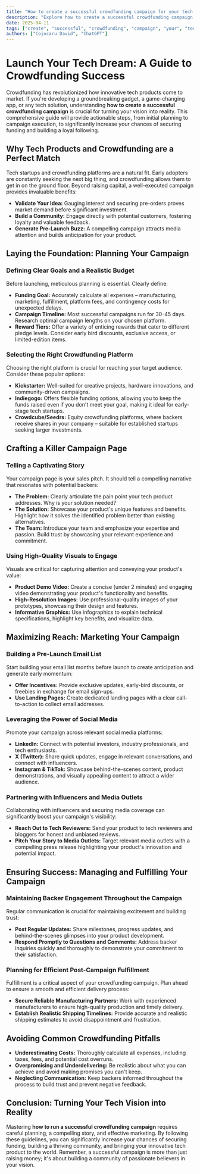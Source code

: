 ```yaml
---
title: "How to create a successful crowdfunding campaign for your tech product"
description: "Explore how to create a successful crowdfunding campaign for your tech product in this detailed guide, offering insights, strategies, and practical tips to enhance your understanding and application of the topic."
date: 2025-04-11
tags: ["create", "successful", "crowdfunding", "campaign", "your", "tech", "product"]
authors: ["Cojocaru David", "ChatGPT"]
---
```


# Launch Your Tech Dream: A Guide to Crowdfunding Success

Crowdfunding has revolutionized how innovative tech products come to market. If you're developing a groundbreaking gadget, a game-changing app, or any tech solution, understanding **how to create a successful crowdfunding campaign** is crucial for turning your vision into reality. This comprehensive guide will provide actionable steps, from initial planning to campaign execution, to significantly increase your chances of securing funding and building a loyal following.

## Why Tech Products and Crowdfunding are a Perfect Match

Tech startups and crowdfunding platforms are a natural fit. Early adopters are constantly seeking the next big thing, and crowdfunding allows them to get in on the ground floor. Beyond raising capital, a well-executed campaign provides invaluable benefits:

- **Validate Your Idea:** Gauging interest and securing pre-orders proves market demand before significant investment.
- **Build a Community:** Engage directly with potential customers, fostering loyalty and valuable feedback.
- **Generate Pre-Launch Buzz:** A compelling campaign attracts media attention and builds anticipation for your product.

## Laying the Foundation: Planning Your Campaign

### Defining Clear Goals and a Realistic Budget

Before launching, meticulous planning is essential. Clearly define:

- **Funding Goal:** Accurately calculate all expenses – manufacturing, marketing, fulfillment, platform fees, and contingency costs for unexpected delays.
- **Campaign Timeline:** Most successful campaigns run for 30-45 days. Research optimal campaign lengths on your chosen platform.
- **Reward Tiers:** Offer a variety of enticing rewards that cater to different pledge levels. Consider early bird discounts, exclusive access, or limited-edition items.

### Selecting the Right Crowdfunding Platform

Choosing the right platform is crucial for reaching your target audience. Consider these popular options:

- **Kickstarter:** Well-suited for creative projects, hardware innovations, and community-driven campaigns.
- **Indiegogo:** Offers flexible funding options, allowing you to keep the funds raised even if you don't meet your goal, making it ideal for early-stage tech startups.
- **Crowdcube/Seedrs:** Equity crowdfunding platforms, where backers receive shares in your company – suitable for established startups seeking larger investments.

## Crafting a Killer Campaign Page

### Telling a Captivating Story

Your campaign page is your sales pitch. It should tell a compelling narrative that resonates with potential backers:

- **The Problem:** Clearly articulate the pain point your tech product addresses. Why is your solution needed?
- **The Solution:** Showcase your product's unique features and benefits. Highlight how it solves the identified problem better than existing alternatives.
- **The Team:** Introduce your team and emphasize your expertise and passion. Build trust by showcasing your relevant experience and commitment.

### Using High-Quality Visuals to Engage

Visuals are critical for capturing attention and conveying your product's value:

- **Product Demo Video:** Create a concise (under 2 minutes) and engaging video demonstrating your product's functionality and benefits.
- **High-Resolution Images:** Use professional-quality images of your prototypes, showcasing their design and features.
- **Informative Graphics:** Use infographics to explain technical specifications, highlight key benefits, and visualize data.

## Maximizing Reach: Marketing Your Campaign

### Building a Pre-Launch Email List

Start building your email list months before launch to create anticipation and generate early momentum:

- **Offer Incentives:** Provide exclusive updates, early-bird discounts, or freebies in exchange for email sign-ups.
- **Use Landing Pages:** Create dedicated landing pages with a clear call-to-action to collect email addresses.

### Leveraging the Power of Social Media

Promote your campaign across relevant social media platforms:

- **LinkedIn:** Connect with potential investors, industry professionals, and tech enthusiasts.
- **X (Twitter):** Share quick updates, engage in relevant conversations, and connect with influencers.
- **Instagram & TikTok:** Showcase behind-the-scenes content, product demonstrations, and visually appealing content to attract a wider audience.

### Partnering with Influencers and Media Outlets

Collaborating with influencers and securing media coverage can significantly boost your campaign's visibility:

- **Reach Out to Tech Reviewers:** Send your product to tech reviewers and bloggers for honest and unbiased reviews.
- **Pitch Your Story to Media Outlets:** Target relevant media outlets with a compelling press release highlighting your product's innovation and potential impact.

## Ensuring Success: Managing and Fulfilling Your Campaign

### Maintaining Backer Engagement Throughout the Campaign

Regular communication is crucial for maintaining excitement and building trust:

- **Post Regular Updates:** Share milestones, progress updates, and behind-the-scenes glimpses into your product development.
- **Respond Promptly to Questions and Comments:** Address backer inquiries quickly and thoroughly to demonstrate your commitment to their satisfaction.

### Planning for Efficient Post-Campaign Fulfillment

Fulfillment is a critical aspect of your crowdfunding campaign. Plan ahead to ensure a smooth and efficient delivery process:

- **Secure Reliable Manufacturing Partners:** Work with experienced manufacturers to ensure high-quality production and timely delivery.
- **Establish Realistic Shipping Timelines:** Provide accurate and realistic shipping estimates to avoid disappointment and frustration.

## Avoiding Common Crowdfunding Pitfalls

- **Underestimating Costs:** Thoroughly calculate all expenses, including taxes, fees, and potential cost overruns.
- **Overpromising and Underdelivering:** Be realistic about what you can achieve and avoid making promises you can't keep.
- **Neglecting Communication:** Keep backers informed throughout the process to build trust and prevent negative feedback.

## Conclusion: Turning Your Tech Vision into Reality

Mastering **how to run a successful crowdfunding campaign** requires careful planning, a compelling story, and effective marketing. By following these guidelines, you can significantly increase your chances of securing funding, building a thriving community, and bringing your innovative tech product to the world. Remember, a successful campaign is more than just raising money; it's about building a community of passionate believers in your vision.
